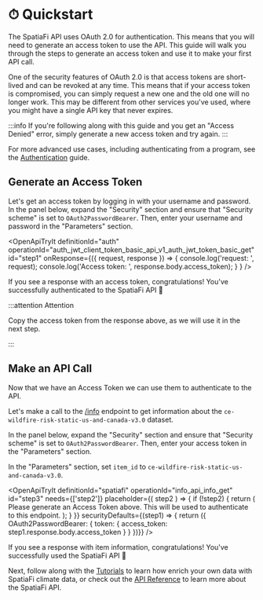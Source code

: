 
# ⏱ Quickstart

The SpatiaFi API uses OAuth 2.0 for authentication. This means that you will need to generate an access token
to use the API. This guide will walk you through the steps to generate an access token and use it to make
your first API call.

One of the security features of OAuth 2.0 is that access tokens are short-lived and can be revoked at any time.
This means that if your access token is compromised, you can simply request a new one and the old one will no longer
work. This may be different from other services you've used, where you might have a single API key that never expires.

:::info
If you're following along with this guide and you get an "Access Denied" error, simply generate a new access token
and try again.
:::

For more advanced use cases, including authenticating from a program, see the
[Authentication](/pages/authentication/) guide.

## Generate an Access Token

Let's get an access token by logging in with your username and password.
In the panel below, expand the "Security" section and ensure that "Security scheme" is set to `OAuth2PasswordBearer`.
Then, enter your username and password in the "Parameters" section.

<OpenApiTryIt
    definitionId="auth"
    operationId="auth_jwt_client_token_basic_api_v1_auth_jwt_token_basic_get"
    id="step1"
    onResponse={({ request, response }) =>
        {
            console.log('request: ', request);
            console.log('Access token: ', response.body.access_token);
        }
    }
/>

If you see a response with an access token, congratulations! You've successfully authenticated to the SpatiaFi API 🎉

:::attention Attention

Copy the access token from the response above, as we will use it in the next step.

:::

## Make an API Call

Now that we have an Access Token we can use them to authenticate to the API.

Let's make a call to the [/info](/api/#operation/info_api_info_get) endpoint to get information about
the `ce-wildfire-risk-static-us-and-canada-v3.0` dataset.

In the panel below, expand the "Security" section and ensure that "Security scheme" is set to `OAuth2PasswordBearer`.
Then, enter your access token in the "Parameters" section.

In the "Parameters" section, set `item_id` to `ce-wildfire-risk-static-us-and-canada-v3.0`.


<OpenApiTryIt
    definitionId="spatiafi"
    operationId="info_api_info_get"
    id="step3"
    needs={['step2']}
    placeholder={( step2 ) => {
        if (!step2) {
            return (
                <Alert variant="attention">
                    Please generate an Access Token above. This will be used to authenticate to this endpoint.
                </Alert>
            );
        }
    }}
    securityDefaults={(step1) => { return ({
        OAuth2PasswordBearer: {
            token: {
                access_token: step1.response.body.access_token
            }
        }
    })}}
/>

If you see a response with item information, congratulations! You've successfully used the SpatiaFi API 🎉

Next, follow along with the [Tutorials](/pages/tutorials/) to learn how enrich your own data with SpatiaFi climate data,
or check out the [API Reference](/api/) to learn more about the SpatiaFi API.
